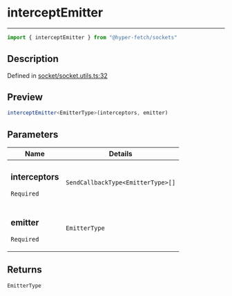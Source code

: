

# interceptEmitter

<div class="api-docs__separator" data-reactroot="">

---

</div><div class="api-docs__import" data-reactroot="">

```ts
import { interceptEmitter } from "@hyper-fetch/sockets"
```

</div><div class="api-docs__section">

## Description

</div><div class="api-docs__description"><span class="api-docs__do-not-parse">



</span></div><p class="api-docs__definition">

Defined in [socket/socket.utils.ts:32](https://github.com/BetterTyped/hyper-fetch/blob/cc329b91/packages/sockets/src/socket/socket.utils.ts#L32)

</p><div class="api-docs__section">

## Preview

</div><div class="api-docs__preview fn">

```ts
interceptEmitter<EmitterType>(interceptors, emitter)
```

</div><div class="api-docs__section">

## Parameters

</div><div class="api-docs__parameters"><table><thead><tr><th>Name</th><th>Details</th></tr></thead><tbody><tr param-data="interceptors"><td class="api-docs__param-name required">

### interceptors 

`Required`

</td><td class="api-docs__param-type">

`SendCallbackType<EmitterType>[]`

</td></tr><tr param-data="emitter"><td class="api-docs__param-name required">

### emitter 

`Required`

</td><td class="api-docs__param-type">

`EmitterType`

</td></tr></tbody></table></div><div class="api-docs__section">

## Returns

</div><div class="api-docs__returns">

```ts
EmitterType
```

</div>